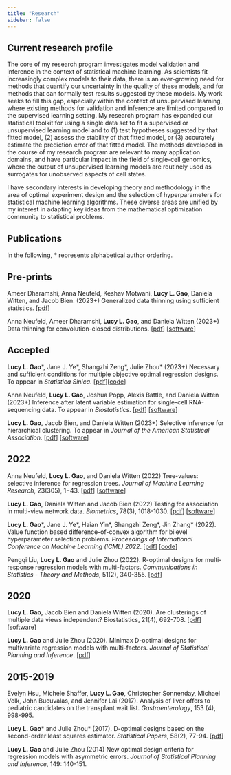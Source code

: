 ```yaml
---
title: "Research"
sidebar: false
---
```


## Current research profile  

The core of my research program investigates model validation and inference in the context of statistical machine learning. As scientists fit increasingly complex models to their data, there is an ever-growing need for methods that quantify our uncertainty in the quality of these models, and for methods that can formally test  results suggested by these models. My work seeks to fill this gap, especially within the context of unsupervised learning, where existing methods for validation and inference are limited compared to the supervised learning setting. My research program has expanded our statistical toolkit for using a single data set to  fit a supervised or unsupervised learning model and to (1) test hypotheses suggested by that fitted model, (2) assess the stability of that fitted model, or (3) accurately estimate the prediction error of that fitted model. The methods developed in the course of my research program are relevant to many application domains, and have particular impact in the field of single-cell genomics, where the output of unsupervised learning models are routinely used as surrogates for unobserved aspects of cell states. 

I have secondary interests in developing theory and methodology in the area of optimal experiment design and the selection of hyperparameters for statistical machine learning algorithms. These diverse areas are unified by my interest in adapting key ideas from the mathematical optimization community to statistical problems. 

## Publications

In the following, \* represents alphabetical author ordering.

## Pre-prints 

Ameer Dharamshi, Anna Neufeld, Keshav Motwani, **Lucy L. Gao**, Daniela Witten, and Jacob Bien. (2023+) Generalized data thinning using sufficient statistics. [[pdf](https://arxiv.org/abs/2303.12931)]


Anna Neufeld, Ameer Dharamshi, **Lucy L. Gao**, and Daniela Witten (2023+) Data thinning for convolution-closed distributions. [[pdf](https://arxiv.org/abs/2301.07276)] [[software](https://anna-neufeld.github.io/datathin/index.html)]


## Accepted

**Lucy L. Gao**\*, Jane J. Ye\*, Shangzhi Zeng\*, Julie Zhou\* (2023+) Necessary and sufficient conditions for multiple objective optimal regression designs. To appear in *Statistica Sinica*.  [[pdf](https://arxiv.org/abs/2303.04746)][[code](https://github.com/lucylgao/multi-objective-paper-code-2022)]

Anna Neufeld, **Lucy L. Gao**, Joshua Popp, Alexis Battle, and Daniela Witten (2023+) Inference after latent variable estimation for single-cell RNA-sequencing data. To appear in *Biostatistics*. [[pdf](https://arxiv.org/abs/2207.00554)] [[software](https://anna-neufeld.github.io/countsplit/)]

**Lucy L. Gao**, Jacob Bien, and Daniela Witten (2023+) Selective inference for hierarchical clustering. To appear in *Journal of the American Statistical Association*. [[pdf](https://arxiv.org/abs/2012.02936)] [[software](clusterpval)]

## 2022 

Anna Neufeld, **Lucy L. Gao**, and Daniela Witten (2022) Tree-values: selective inference for regression trees. *Journal of Machine Learning Research*, 23(305), 1−43. [[pdf](https://arxiv.org/pdf/2106.07816.pdf)] [[software](https://anna-neufeld.github.io/treevalues/)]

**Lucy L. Gao**, Daniela Witten and Jacob Bien (2022) Testing for association in multi-view network data. *Biometrics*, 78(3), 1018-1030. [[pdf](https://arxiv.org/pdf/1909.11640)] [[software](https://cran.r-project.org/web/packages/multiviewtest/index.html)]

**Lucy L. Gao**\*, Jane J. Ye\*, Haian Yin\*, Shangzhi Zeng\*, Jin Zhang\* (2022). Value function based difference-of-convex algorithm for bilevel hyperparameter selection problems. *Proceedings of International Conference on Machine Learning (ICML) 2022*. [[pdf](https://arxiv.org/abs/2206.05976)] [[code](https://github.com/SUSTech-Optimization/VF-iDCA)]

Pengqi Liu, **Lucy L. Gao** and Julie Zhou (2022). R-optimal designs for multi-response regression models with multi-factors. *Communications in Statistics - Theory and Methods*, 51(2), 340-355. [[pdf](https://arxiv.org/abs/1910.02539)]

## 2020

**Lucy L. Gao**, Jacob Bien and Daniela Witten (2020). Are clusterings of multiple data views independent? Biostatistics, 21(4), 692-708. [[pdf](https://arxiv.org/abs/1901.03905)] [[software](https://cran.r-project.org/web/packages/multiviewtest/index.html)]

**Lucy L. Gao** and Julie Zhou (2020). Minimax D-optimal designs for multivariate regression models with multi-factors. *Journal of Statistical Planning and Inference*.  [[pdf](https://arxiv.org/abs/1910.00745)]

## 2015-2019

Evelyn Hsu, Michele Shaffer, **Lucy L. Gao**, Christopher Sonnenday, Michael Volk, John Bucuvalas, and Jennifer Lai (2017).
Analysis of liver offers to pediatric candidates on the transplant wait list. *Gastroenterology*, 153 (4), 998-995. 

**Lucy L. Gao**\* and Julie Zhou\* (2017). D-optimal designs based on the second-order least squares estimator. *Statistical Papers*, 58(2), 77-94. [[pdf](https://dspace.library.uvic.ca:8443/handle/1828/7383)]

**Lucy L. Gao** and Julie Zhou (2014) New optimal design criteria for regression models with asymmetric errors. *Journal of Statistical Planning and Inference*, 149: 140-151.
